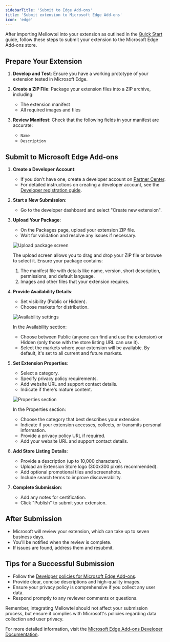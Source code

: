 ```yaml
---
sidebarTitle: 'Submit to Edge Add-ons'
title: 'Submit extension to Microsoft Edge Add-ons'
icon: 'edge'
---
```


After importing Mellowtel into your extension as outlined in the [Quick Start](https://docs.mellowtel.com/browser-plugin/quickstart) guide, follow these steps to submit your extension to the Microsoft Edge Add-ons store.

## Prepare Your Extension

1. **Develop and Test**: Ensure you have a working prototype of your extension tested in Microsoft Edge.

2. **Create a ZIP File**: Package your extension files into a ZIP archive, including:
   - The extension manifest
   - All required images and files

3. **Review Manifest**: Check that the following fields in your manifest are accurate:
   - `Name`
   - `Description`

## Submit to Microsoft Edge Add-ons

1. **Create a Developer Account**:
   - If you don't have one, create a developer account on [Partner Center](https://partner.microsoft.com/dashboard/microsoftedge/public/login?ref=addons).
   - For detailed instructions on creating a developer account, see the [Developer registration guide](https://docs.microsoft.com/microsoft-edge/extensions-chromium/publish/create-dev-account).

2. **Start a New Submission**:
   - Go to the developer dashboard and select "Create new extension".

3. **Upload Your Package**:
   - On the Packages page, upload your extension ZIP file.
   - Wait for validation and resolve any issues if necessary.

   ![Upload package screen](/images/edge/packages.png)
   
   The upload screen allows you to drag and drop your ZIP file or browse to select it. Ensure your package contains:
   1. The manifest file with details like name, version, short description, permissions, and default language.
   2. Images and other files that your extension requires.

4. **Provide Availability Details**:
   - Set visibility (Public or Hidden).
   - Choose markets for distribution.

   ![Availability settings](/images/edge/availability.png)
   
   In the Availability section:
   - Choose between Public (anyone can find and use the extension) or Hidden (only those with the store listing URL can use it).
   - Select the markets where your extension will be available. By default, it's set to all current and future markets.

5. **Set Extension Properties**:
   - Select a category.
   - Specify privacy policy requirements.
   - Add website URL and support contact details.
   - Indicate if there's mature content.

   ![Properties section](/images/edge/properties.png)
   
   In the Properties section:
   - Choose the category that best describes your extension.
   - Indicate if your extension accesses, collects, or transmits personal information.
   - Provide a privacy policy URL if required.
   - Add your website URL and support contact details.

6. **Add Store Listing Details**:
   - Provide a description (up to 10,000 characters).
   - Upload an Extension Store logo (300x300 pixels recommended).
   - Add optional promotional tiles and screenshots.
   - Include search terms to improve discoverability.

7. **Complete Submission**:
   - Add any notes for certification.
   - Click "Publish" to submit your extension.

## After Submission

- Microsoft will review your extension, which can take up to seven business days.
- You'll be notified when the review is complete.
- If issues are found, address them and resubmit.

## Tips for a Successful Submission

- Follow the [Developer policies for Microsoft Edge Add-ons](https://docs.microsoft.com/microsoft-edge/extensions-chromium/store-policies/developer-policies).
- Provide clear, concise descriptions and high-quality images.
- Ensure your privacy policy is comprehensive if you collect any user data.
- Respond promptly to any reviewer comments or questions.

Remember, integrating Mellowtel should not affect your submission process, but ensure it complies with Microsoft's policies regarding data collection and user privacy.

For more detailed information, visit the [Microsoft Edge Add-ons Developer Documentation](https://docs.microsoft.com/microsoft-edge/extensions-chromium/publish/publish-extension).
